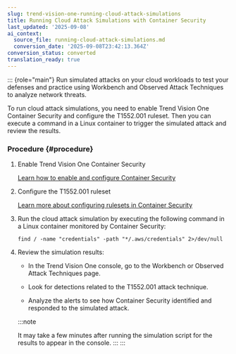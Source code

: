```yaml
---
slug: trend-vision-one-running-cloud-attack-simulations
title: Running Cloud Attack Simulations with Container Security
last_updated: '2025-09-08'
ai_context:
  source_file: running-cloud-attack-simulations.md
  conversion_date: '2025-09-08T23:42:13.364Z'
conversion_status: converted
translation_ready: true
---
```


::: {role="main"}
Run simulated attacks on your cloud workloads to test your defenses and practice using Workbench and Observed Attack Techniques to analyze network threats.

To run cloud attack simulations, you need to enable Trend Vision One Container Security and configure the T1552.001 ruleset. Then you can execute a command in a Linux container to trigger the simulated attack and review the results.

### Procedure {#procedure}

1.  Enable Trend Vision One Container Security

    [Learn how to enable and configure Container Security](get-started-container-security.mdx)

2.  Configure the T1552.001 ruleset

    [Learn more about configuring rulesets in Container Security](runtime-security-ruleset.mdx)

3.  Run the cloud attack simulation by executing the following command in a Linux container monitored by Container Security:

    ``` codeblock
    find / -name "credentials" -path "*/.aws/credentials" 2>/dev/null
    ```

4.  Review the simulation results:

    - In the Trend Vision One console, go to the Workbench or Observed Attack Techniques page.

    - Look for detections related to the T1552.001 attack technique.

    - Analyze the alerts to see how Container Security identified and responded to the simulated attack.

    :::note

    It may take a few minutes after running the simulation script for the results to appear in the console.
    :::
:::
